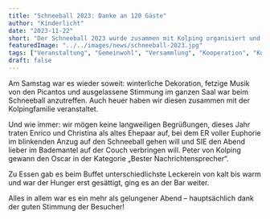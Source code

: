 ```yaml
---
title: "Schneeball 2023: Danke an 120 Gäste"
author: "Kinderlicht"
date: "2023-11-22"
short: "Der Schneeball 2023 wurde zusammen mit Kolping organisiert und war ein voller Erfolg."
featuredImage: "../../images/news/schneeball-2023.jpg"
tags: ["Veranstaltung", "Gemeinwohl", "Versammlung", "Kooperation", "Kolping"]
draft: false
---
```

Am Samstag war es wieder soweit: winterliche Dekoration, fetzige Musik von den Picantos und ausgelassene Stimmung im ganzen Saal war beim Schneeball anzutreffen. Auch heuer haben wir diesen zusammen mit der Kolpingfamilie veranstaltet.  

Und wie immer: wir mögen keine langweiligen Begrüßungen, dieses Jahr traten Enrico und Christina als altes Ehepaar auf, bei dem ER voller Euphorie im blinkenden Anzug auf den Schneeball gehen will und SIE den Abend lieber im Bademantel auf der Couch verbringen will. Peter von Kolping gewann den Oscar in der Kategorie „Bester Nachrichtensprecher“. 

Zu Essen gab es beim Buffet unterschiedlichste Leckerein von kalt bis warm und war der Hunger erst gesättigt, ging es an der Bar weiter.  

Alles in allem war es ein mehr als gelungener Abend – hauptsächlich dank der guten Stimmung der Besucher!  
